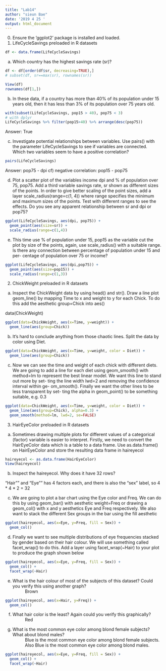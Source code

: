 ```yaml
---
title: "Lab14"
author: "sieun Bae"
date: '2019 4 25 '
output: html_document
---
```


0) Ensure the ’ggplot2’ package is installed and loaded.
1) LifeCycleSavings preloaded in R datasets
```r
df <- data.frame(LifeCycleSavings)
```

a) Which country has the highest savings rate (sr)?
```r
df <- df[order(df$sr, decreasing=TRUE),]
# subset(df, sr==max(sr), rownames(sr))

View(df)
rownames(df[1,])
```

b) In these data, if a country has more than 40% of its population under 15 years old, then it has less than 3% of its population over 75 years old.

```r
with(subset(LifeCycleSavings, pop15 > 40), pop75 < 3)
# with dplyr
LifeCycleSavings %>% filter(pop15>40) %>% arrange(desc(pop75))
```
Answer: True

c) Investigate potential relationships between variables. Use pairs() with the parameter LifeCycleSavings to see if variables are connected. Which two variables seem to have a positive correlation?
```r
pairs(LifeCycleSavings)
```
Answer: pop75 - dpi
cf) negative correlation: pop15 - pop75

d) Plot a scatter plot of the variables income dpi and % of population over 75, pop75. Add a third variable savings rate, sr shown as different sizes of the points. In order to give better scaling of the point sizes, add a layer scale_radius(range=c(1, 4)) where range specifies the minimum and maximum sizes of the points. Test with different ranges to see the effects. Do you see any apparent relationship between sr and dpi or pop75?
```r
ggplot(LifeCycleSavings, aes(dpi, pop75)) +
  geom_point(aes(size=sr)) +
  scale_radius(range=c(1,4))
```

e) This time use % of population under 15, pop15 as the variable cut the plot by size of the points, again, use scale_radius() with a suitable range. Is there any connection between percentage of population under 15 and per- centage of population over 75 or income?
```r
ggplot(LifeCycleSavings, aes(dpi,pop75)) +
  geom_point(aes(size=pop15)) +
  scale_radius(range=c(1,3))
```

2) ChickWeight preloaded in R datasets
a) Inspect the ChickWeight data by using head() and str(). Draw a line plot geom_line() by mapping Time to x and weight to y for each Chick. To do this add the aesthetic group=Chick into aes()

data(ChickWeight)

```r
ggplot(data=ChickWeight, aes(x=Time, y=weight)) +
  geom_line(aes(group=Chick))
```


b) It’s hard to conclude anything from those chaotic lines. Split the data by color using Diet.

```r
ggplot(data=ChickWeight, aes(x=Time, y=weight, color = Diet)) +
  geom_line(aes(group=Chick))
```

c) Now we can see the time and weight of each chick with different diets. We are going to add a line for each diet using geom_smooth() with method=lm to represent the best linear model. We want this line to stand out more by set- ting the line width lwd=2 and removing the confidence interval within ge- om_smooth(). Finally we want the other lines to be less transparent by set- ting the alpha in geom_point() to be something suitable, e.g. 0.3

```r
ggplot(data=ChickWeight, aes(x=Time, y=weight, color = Diet)) +
  geom_line(aes(group=Chick), alpha=0.3) +
  geom_smooth(method=lm, lwd=2, se=FALSE)
```

3) HairEyeColor preloaded in R datasets
a) Sometimes drawing multiple plots for different values of a categorical (factor) variable is easier to interpret. Firstly, we need to convert the HairEyeColor data which is a table to a data frame. Use as.data.frame() on HairEyeColor and store the resulting data frame in haireyecol

```r
haireyecol <- as.data.frame(HairEyeColor)
View(haireyecol)
```

b) Inspect the haireyecol. Why does it have 32 rows?

"Hair"" and "Eye"" has 4 factors each, and there is also the "sex" label, so 4 * 4 * 2 = 32

c) We are going to plot a bar chart using the Eye color and Freq. We can do this by using geom_bar() with aesthetic weight=Freq or drawing a geom_col() with x and y aesthetics Eye and Freq respectively. We also want to stack the different Sex groups in the bar using the fill aesthetic

```r
ggplot(haireyecol, aes(x=Eye, y=Freq, fill = Sex)) +
  geom_col()
```

d) Finally we want to see multiple distributions of eye frequencies stacked by gender based on their hair colour. We will use something called facet_wrap() to do this. Add a layer using facet_wrap(~Hair) to your plot to produce the graph shown below

```r
ggplot(haireyecol, aes(x=Eye, y=Freq, fill = Sex)) +
  geom_col() +
  facet_wrap(~Hair)
```

e) What is the hair colour of most of the subjects of this dataset? Could you verify this using another graph?
: Brown

```r
ggplot(haireyecol, aes(x=Hair, y=Freq)) +
  geom_col()
```

f) What hair color is the least? Again could you verify this graphically?
: Red

g) What is the most common eye color among blond female subjects? What about blond males?
: Blue is the most common eye color among blond female subjects.
: Also Blue is the most common eye color among blond males.

```r
ggplot(haireyecol, aes(x=Eye, y=Freq, fill = Sex)) +
  geom_col() +
  facet_wrap(~Hair)
```
































